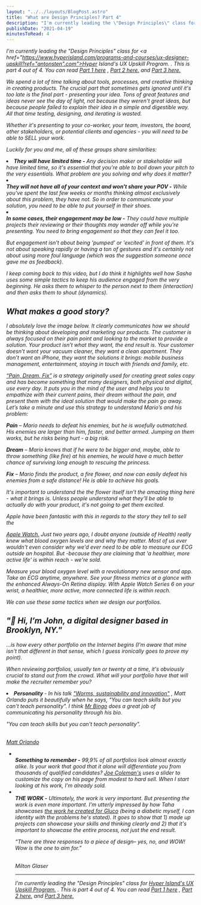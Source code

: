 ```yaml
---
layout: "../../layouts/BlogPost.astro"
title: "What are Design Principles? Part 4"
description: "I'm currently leading the \"Design Principles\" class for Hyper Island's UX Upskill Program.. This is part 4 out of 4. You can read Part 1 here, Part 2 here. and Part 3 here.\n\n\nWe spend a lot of time talking about tools, processes, and creative thinking in creating products. The crucial part that sometimes gets ignored until it's too late is the final part - presenting your idea. Tons of great features and ideas never see the day of light, not because they weren't great ideas, but because people f"
publishDate: "2021-04-19"
minutesToRead: 4
---
```


<em>I'm currently leading the "Design Principles" class for 
<a href="https://www.hyperisland.com/programs-and-courses/ux-designer-upskill?ref="antonsten".com">Hyper Island's UX Upskill Program.</a>
 . This is part 4 out of 4. You can read 
<a href="https://www.antonsten.com/design-principles/">Part 1 here</a>
 , 
<a href="https://www.antonsten.com/design-principles-part2/">Part 2 here.</a>
 and 
<a href="https://www.antonsten.com/design-principles-part3/">Part 3 here.</a>
</p>
<p>We spend a lot of time talking about tools, processes, and creative thinking in creating products. The crucial part that sometimes gets ignored until it's too late is the final part - presenting your idea. Tons of great features and ideas never see the day of light, not because they weren't great ideas, but because people failed to explain their idea in a simple and digestible way. All that time testing, designing, and iterating is wasted.</p>
<p>Whether it's presenting to your co-worker, your team, investors, the board, other stakeholders, or potential clients and agencies - you will need to be able to SELL your work.</p>
<p>Luckily for you and me, all of these groups share similarities:</p>
<ul>
</ul>
<li>
<strong>They will have limited time -</stron>
</strong>
 Any decision maker or stakeholder will have limited time, so it's essential that you're able to boil down your pitch to the very essentials. What problem are you solving and why does it matter?</li>
<li>
</li>
<strong>They will not have all of your context and won't share your POV -</strong>
 While you've spent the last few weeks or months thinking almost exclusively about this problem, they have not. So in order to communicate your solution, you need to be able to put yourself in their shoes.</li>
<li>
</li>
<strong>In some cases, their engagement may be low -</strong>
 They could have multiple projects their reviewing or their thoughts may wander off while you're presenting. You need to 
<em>bring</e>
</em>
 engagement so that they can feel it too. 
<p>But engagement isn't about being 'pumped' or 'excited' in front of them. It's not about speaking rapidly or having a ton of gestures and it's certainly not about using more foul language (which was the suggestion someone once gave me as feedback).</p>
<YouTube videoId="hvaOu5kCFgU" />
<p>I keep coming back to this video, but I do think it highlights well how Sasha uses some simple tactics to keep his audience engaged from the very beginning. He asks them to whisper to the person next to them (interaction) and then asks them to shout (dynamics).</p>
<h2 id="what-makes-a-good-story">What makes a good story?</h>
</h2>
<p>I absolutely love the image below. It clearly communicates how we should be thinking about developing and marketing our products. The customer is always focused on their pain point and looking to the market to provide a solution. Your product isn’t what they want, the end result is. Your customer doesn’t want your vacuum cleaner, they want a clean apartment. They don’t want an iPhone, they want the solutions it brings: mobile business management, entertainment, staying in touch with friends and family, etc.</p>
<MDXImage src="/images/bbfe5d3acd75552d319658c0a8032425.webp" alt="taying in touch with friends and family, etc - Bbfedacddca" width={700} height={526} />
<a href="https://www.antonsten.com/understanding-pain-dream-fix/">“Pain, Dream, Fix”</a>
 is a strategy originally used for creating great sales copy and has become something that many designers, both physical and digital, use every day. It puts you in the mind of the user and helps you to empathize with their current pains, their dream without the pain, and present them with the ideal solution that would make the pain go away. Let’s take a minute and use this strategy to understand Mario’s and his problem:</p>
<strong>Pain</strong>
 – Mario needs to defeat his enemies, but he is woefully outmatched. His enemies are larger than him, faster, and better armed. Jumping on them works, but he risks being hurt - a big risk.</p>
<strong>Dream</strong>
 – Mario knows that if he were to be bigger and, maybe, able to throw something (like fire) at his enemies, he would have a much better chance of surviving long enough to rescuing the princess.</p>
<strong>Fix</strong>
 – Mario finds the product, a fire flower, and now can easily defeat his enemies from a safe distance! He is able to achieve his goals.</p>
<p>It's important to understand the the flower itself isn't the amazing thing here - what it brings is. Unless people understand what they'll be able to actually do with your product, it's not going to get them excited.</p>
<p>Apple have been fantastic with this in regards to the story they tell to sell the </p>
<a href="https://www.apple.com/apple-watch-series-6/?ref="antonsten".com">Apple Watch.</a>
 Just two years ago, I doubt anyone (outside of Health) really knew what blood oxygen levels are and why they matter. Most of us ever wouldn't even consider why we'd ever need to be able to measure our ECG outside an hospital. But -because they are claiming that 'a healthier, more active life' is within reach - we're sold.</p>
<div class="blockquote">
</div>
<div>
<p>Measure your blood oxygen level with a revolutionary new sensor and app. Take an ECG anytime, anywhere. See your fitness metrics at a glance with the enhanced Always-On Retina display. With Apple Watch Series 6 on your wrist, a healthier, more active, more connected life is within reach. </p>
</div>
<p>We can use these same tactics when we design our portfolios.</p>
<h2 id="%F0%9F%91%8B-hi-i%E2%80%99m-john-a-digital-designer-based-in-brooklyn-ny">"👋 Hi, I’m John, a digital designer based in Brooklyn, NY."</h>
</h2>
<p>...is how every other portfolio on the Internet begins (I'm aware that mine isn't that different in that sense, which I guess ironically goes to prove my point).</p>
<p>When reviewing portfolios, usually ten or twenty at a time, it's obviously crucial to stand out from the crowd. What will your portfolio have that will make the recruiter remember you?</p>
<ul>
</ul>
<li>
<strong>Personality</stron>
</strong>
 - In his talk 
<a href="https://videos.theconference.se/matt-orlando-worms-sustainability-and-innovation?ref="antonsten".com">"Worms, sustainability and innovation"</a>
 , Matt Orlando puts it beautifully when he says, "You can teach skills but you can't teach personality". I think 
<a href="https://mr.bingo/about/?ref="antonsten".com">Mr Bingo</a>
 does a great job of communicating his personality through his bio. 
<div class="blockquote">
</div>
<div>
<p>"You can teach skills but you can't teach personality". </p>
<br>
<a href="https://videos.theconference.se/matt-orlando-worms-sustainability-and-innovation?ref="antonsten".com">Matt Orlando </a>
<ul>
<li>
</li>
<strong>Something to remember -</strong>
 99,9% of all portfolios look almost exactly alike. Is your work that good that it alone will differentiate you from thousands of qualified candidates? 
<a href="https://getcoleman.com/?ref="antonsten".com">Joe Coleman's</a>
 uses a slider to customize the copy on his page from modest to hard sell. When I start looking at his work, I'm already sold.</li>
<li>
</li>
<strong>THE WORK -</strong>
 Ultimately, the work is very important. But presenting the work is even more important. I'm utterly impressed by how Taha showcases 
<a href="https://tahahossain.com/gluco?ref="antonsten".com">the work he created for Gluco</a>
 (being a diabetic myself, I can identity with the problems he's stated). It goes to show that 1) made up projects can showcase your skills and thinking clearly and 2) that it's important to showcase the entire process, not just the end result. 
<div class="blockquote">
</div>
<div>
<p>“There are three responses to a piece of design– yes, no, and WOW! Wow is the one to aim for.” </p>
<br> Milton Glaser </div>
<hr>
</hr>
<p>
<em>I'm currently leading the "Design Principles" class for </em>
<a href="https://www.hyperisland.com/programs-and-courses/ux-designer-upskill?ref="antonsten".com">Hyper Island's UX Upskill Program.</a>
 . This is part 4 out of 4. You can read 
<a href="https://www.antonsten.com/design-principles/">Part 1 here</a>
 , 
<a href="https://www.antonsten.com/design-principles-part2/">Part 2 here.</a>
 and 
<a href="https://www.antonsten.com/design-principles-part3/">Part 3 here.</a>
</p>
